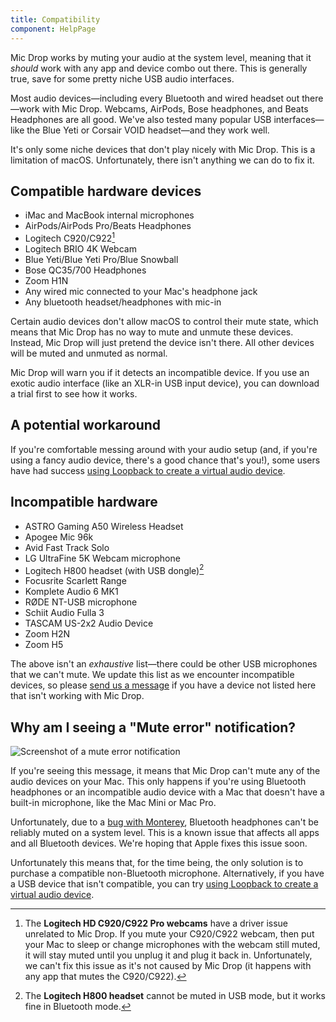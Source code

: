 ```yaml
---
title: Compatibility
component: HelpPage
---
```



<Panel>

Mic Drop works by muting your audio at the system level, meaning that it _should_ work with any app and device combo out there. This is generally true, save for some pretty niche USB audio interfaces.

Most audio devices—including every Bluetooth and wired headset out there—work with Mic Drop. Webcams, AirPods, Bose headphones, and Beats Headphones are all good. We've also tested many popular USB interfaces—like the Blue Yeti or Corsair VOID headset—and they work well.

It's only some niche devices that don't play nicely with Mic Drop. This is a limitation of macOS. Unfortunately, there isn't anything we can do to fix it.

## Compatible hardware devices

- iMac and MacBook internal microphones
- AirPods/AirPods Pro/Beats Headphones
- Logitech C920/C922[^1]
- Logitech BRIO 4K Webcam
- Blue Yeti/Blue Yeti Pro/Blue Snowball
- Bose QC35/700 Headphones
- Zoom H1N
- Any wired mic connected to your Mac's headphone jack
- Any bluetooth headset/headphones with mic-in

Certain audio devices don't allow macOS to control their mute state, which means that Mic Drop has no way to mute and unmute these devices. Instead, Mic Drop will just pretend the device isn't there. All other devices will be muted and unmuted as normal.

Mic Drop will warn you if it detects an incompatible device. If you use an exotic audio interface (like an XLR-in USB input device), you can <DownloadLink>download a trial</DownloadLink> first to see how it works.

## A potential workaround

If you're comfortable messing around with your audio setup (and, if you're using a fancy audio device, there's a good chance that's you!), some users have had success [using Loopback to create a virtual audio device](/help/using-loopback).

## Incompatible hardware

- ASTRO Gaming A50 Wireless Headset
- Apogee Mic 96k
- Avid Fast Track Solo
- LG UltraFine 5K Webcam microphone
- Logitech H800 headset (with USB dongle)[^2]
- Focusrite Scarlett Range
- Komplete Audio 6 MK1
- RØDE NT-USB microphone
- Schiit Audio Fulla 3
- TASCAM US-2x2 Audio Device
- Zoom H2N
- Zoom H5

The above isn't an _exhaustive_ list—there could be other USB microphones that we can't mute. We update this list as we encounter incompatible devices, so please [send us a message](mailto:micdrop@octopusthink.com) if you have a device not listed here that isn't working with Mic Drop.

## Why am I seeing a "Mute error" notification?

<div>
  <Image
    alt="Screenshot of a mute error notification"
    src="images/mute-error-notification.png"
    css={css`
      margin: 0 auto 2.4rem;
      max-width: 16rem;
    `}
  />
</div>

If you're seeing this message, it means that Mic Drop can't mute any of the audio devices on your Mac. This only happens if you're using Bluetooth headphones or an incompatible audio device with a Mac that doesn't have a built-in microphone, like the Mac Mini or Mac Pro.

Unfortunately, due to a [bug with Monterey](/help/hardware-issues), Bluetooth headphones can't be reliably muted on a system level. This is a known issue that affects all apps and all Bluetooth devices. We're hoping that Apple fixes this issue soon.

Unfortunately this means that, for the time being, the only solution is to purchase a compatible non-Bluetooth microphone. Alternatively, if you have a USB device that isn't compatible, you can try [using Loopback to create a virtual audio device](/help/using-loopback).

[^1]: The **Logitech HD C920/C922 Pro webcams** have a driver issue unrelated to Mic Drop. If you mute your C920/C922 webcam, then put your Mac to sleep or change microphones with the webcam still muted, it will stay muted until you unplug it and plug it back in. Unfortunately, we can't fix this issue as it's not caused by Mic Drop (it happens with any app that mutes the C920/C922).
[^2]: The **Logitech H800 headset** cannot be muted in USB mode, but it works fine in Bluetooth mode.

</Panel>
